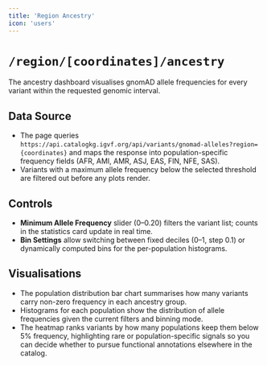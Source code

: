```yaml
---
title: 'Region Ancestry'
icon: 'users'
---
```


# `/region/[coordinates]/ancestry`

The ancestry dashboard visualises gnomAD allele frequencies for every variant within the requested genomic interval.

## Data Source
- The page queries `https://api.catalogkg.igvf.org/api/variants/gnomad-alleles?region={coordinates}` and maps the response into population-specific frequency fields (AFR, AMI, AMR, ASJ, EAS, FIN, NFE, SAS).
- Variants with a maximum allele frequency below the selected threshold are filtered out before any plots render.

## Controls
- **Minimum Allele Frequency** slider (0–0.20) filters the variant list; counts in the statistics card update in real time.
- **Bin Settings** allow switching between fixed deciles (0–1, step 0.1) or dynamically computed bins for the per-population histograms.

## Visualisations
- The population distribution bar chart summarises how many variants carry non-zero frequency in each ancestry group.
- Histograms for each population show the distribution of allele frequencies given the current filters and binning mode.
- The heatmap ranks variants by how many populations keep them below 5% frequency, highlighting rare or population-specific signals so you can decide whether to pursue functional annotations elsewhere in the catalog.
